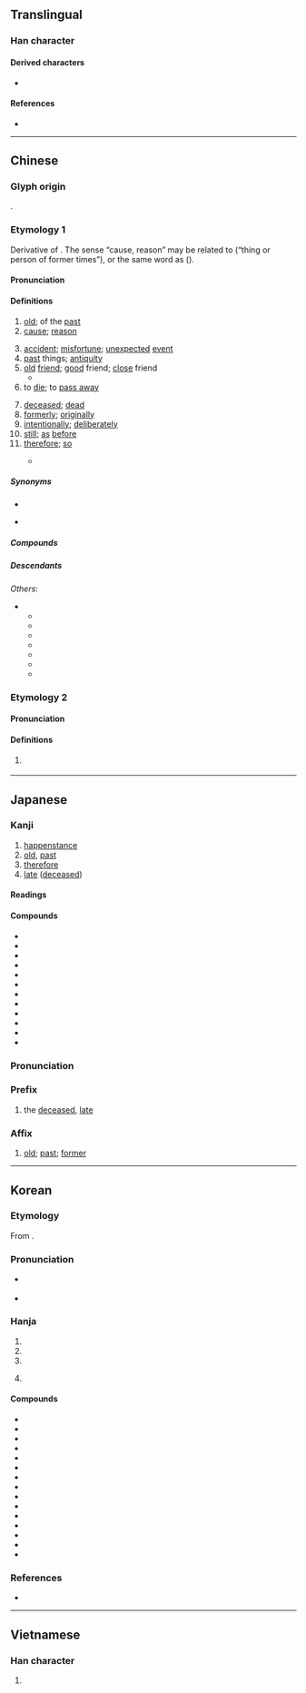{{character info}}
==Translingual==
{{stroke order|strokes=9}}

===Han character===
{{Han char|rn=66|rad=攴|as=05|sn=9|four=48640|canj=JROK|ids=⿰古攵}}

====Derived characters====
* {{l|mul|做}}

====References====
* {{Han ref|kx=0469.250|dkj=13161|dj=0820.050|hdz=21453.050|uh=6545|ud=25925|bh=AC47|bd=44103}}

----

==Chinese==
{{zh-forms}}

===Glyph origin===
{{Han etyl}}
{{Han compound|古|攴|alt2=攵|c1=p|c2=s|ls=psc}}.<!--The gloss should actually say what the actual semantic meaning is (not just a listing of the character with no further explanation), otherwise the etymology is incomplete and our users are left wondering.-->

===Etymology 1===
Derivative of {{och-l|古|old}}. The sense “cause, reason” may be related to (“thing or person of former times”), or the same word as {{och-l|固|solid, secure, sure}} ({{zh-ref|Schuessler 2007, ''apud'' Pulleyblank 1989}}).

====Pronunciation====
{{zh-pron
|m=gù
|m-s=
|c=gu3
|c-t=
|g=
|h=pfs=ku;gd=gu4
|j=gu3
|mb=gu̿
|md=gó
|mn=ml,jj,tw:kò͘
|mn-t=gu3/gu7
|mn-t_note=gu7 - “old, original”
|w=2ku
|x=
|mc=y
|oc=y
|ma=y
|cat=a,n,v,adv,con
}}

====Definitions====
{{zh-hanzi}}

# [[old]]; of the [[past]]
# [[cause]]; [[reason]]
#: {{zh-x|緣故|reason}}
# [[accident]]; [[misfortune]]; [[unexpected]] [[event]]
# [[past]] things; [[antiquity]]
# [[old]] [[friend]]; [[good]] friend; [[close]] friend
#* {{zh-x|孔子 曰：「吾 聞 之，親-者 不失 其 為{wéi}-親 也，故-者 不失 其 為{wéi}-故 也。」|Confucius said: "I have heard that kinfolk lose not what makes them kinfolk and '''old friends''' lose not what makes them '''old friends'''."|ref=Kongzi Jiayu}}
# to [[die]]; to [[pass away]]
#: {{zh-x|已故|deceased [lit. has passed away]}}
# [[deceased]]; [[dead]]
# [[formerly]]; [[originally]]
# [[intentionally]]; [[deliberately]]
# [[still]]; [[as]] [[before]]
# [[therefore]]; [[so]]
#: {{zh-x|我.思.故.我.在|I think, '''therefore''' I am}}
#: {{zh-x|故 名「北京」|hence the name "Northern Capital"}}
#* {{zh-x|生 亦 我 所 欲，所 欲 有 甚 於 生 者，故 不 為{wéi} 苟得 也；死 亦 我 所 惡{wù} ，所 惡{wù} 有 甚 於 死 者，故 患 有所 不 辟{bì} 也。| like life indeed, but there is that which I like more than life, and therefore, I will not seek to possess it by any improper ways. I dislike death indeed, but there is that which I dislike more than death, and therefore there are occasions when I will not avoid danger.|ref=Mencius}}

=====Synonyms=====
* {{s|to die}}
{{zh-syn-saurus|死亡}}
{{zh-dial|死}}
* {{sense|therefore; so}}
{{zh-syn-saurus|因此}}
{{zh-dial|所以}}

=====Compounds=====
{{zh-der|故事|故意|故鄉|故人|已故|一見如故|不主故常|不知何故|不解其故|世故|九故十親|事故|亡故|交通事故|人情世故|他故|何故|依然如故|依然故我|借故|傳奇故事|典故|出故典|則故|北平故宮|十親九故|原故|吐故納新|喜新厭故|國故|多故|大故|天下多故|奉行故事|如故|姻故|安堵如故|小故|巧故|平白無故|并州故鄉|循常習故|意故|慈故能勇|扮故事|持之有故|指親托故|按堵如故|掌故|推故|故且|故世|故主|故事書|故事片|故事詩|故交|故以|故伎重演|故侯|故侯瓜|故入|故典|故出|故劍|故劍情深|故去|故友|故吏|故吾|故國|故園|故園心眼|故土|故土難移|故地|故址|故城|故壘|故夫|故失|故套|故宅|故宇|故宮|故宮禾黍|故家|故家喬木|故家子|故家子弟|故家遺俗|故實|故將軍|故居|故山|故常|故弄玄虛|故態|故態復萌|故我|故所|故技|故技重施|故故|故故由兒|故智|故書|故有|故林|故歇|故此|故步|故步自封|故殺|故淹珠玉|故物|故犯|故生枝節|故當|故疏|故知|故紙|故紙堆|故絮|故縱|故老|故而|故自|故自傷殘|故舊|故舊不棄|故舍|故記|故轍|故退|故道|故都|故里|故障|敷衍故事|明知故問|明知故犯|是故|更故|有故|欲擒故縱|毛舉細故|江山如故|沒緣沒故|沾親帶故|溫故知新|滌故更新|漢武故事|無故|無緣無故|物故|特故|狂奴故態|班荊道故|病故|白憑無故|皮故|確定故意|細故|緣故|羌無故實|義故|習故守常|老於世故|自我作故|舊故|蒙故業|薄物細故|藉故|虛應故事|衣錦故鄉|襲人故智|親故|解故|託故|詐故|詭故|變故|變故易常|責任事故|蹈常襲故|蹈襲故常|身故|迎新送故|退故|送故|送故迎新|道故|鄉故|鑽故紙|門生故吏|雅故|雖故|非親非故|革故鼎新|風月故事|飽經世故|高朋故戚|鬼故事|鼎新革故|故縣|釁故}}

=====Descendants=====
{{CJKV||こ|고|cố}}
''Others'':
* {{desc|bor=1|tai-pro|*kawᴮ|t=old}}
** {{desc|aho|𑜀𑜧}}
** {{desc|lo|ເກົ່າ}}
** {{desc|khb|ᦂᧁᧈ}}
** {{desc|blt|ꪹꪀ꪿ꪱ}}
** {{desc|shn|ၵဝ်ႇ}}
** {{desc|th|เก่า}}
** {{desc|za|gaeuq}}

===Etymology 2===

====Pronunciation====
{{zh-pron
|c=gu2
|cat=n
}}

====Definitions====
{{zh-hanzi}}

# {{lb|zh|Cantonese}} {{zh-alt form|*古|gloss=story}}

----

==Japanese==

===Kanji===
{{ja-kanji|grade=5|rs=攴05}}

# [[happenstance]]
# [[old]], [[past]]
# [[therefore]]
# [[dead|late]] ([[deceased]])

====Readings====
{{ja-readings
|goon=く
|kanon=こ
|kun=ゆえ-, こと, ことさら-に
}}

====Compounds====
{{top3}}
* {{ja-r|故意|こい}}
* {{ja-r|故人|こじん}}
* {{ja-r|故事|こじ}}
* {{ja-r|温故知新|おんこちしん}}
* {{ja-r|故事成語|こじせいご}}
* {{ja-r|故意犯|こいはん}}
* {{ja-r|物故|ぶっこ}}
* {{ja-r|病故|びょうこ}}
* {{ja-r|吐故納新|とこのうしん}}
* {{ja-r|故障|こしょう}}
* {{ja-r|故郷|こきょう}}
* {{ja-r|縁故|えんこ}}
{{bottom}}

{{ja-kanjitab|こ|yomi=kanon}}

===Pronunciation===
{{ja-pron|こ|y=kanon}}

===Prefix===
{{ja-pos|prefix|こ}}

# the [[deceased]], [[late]]

===Affix===
{{ja-pos|affix|こ}}

# [[old]]; [[past]]; [[former]]

----

==Korean==

===Etymology===
From {{der|ko|ltc|-}} {{ltc-l|故}}. {{hanja-sinjeung|고|kwo}}

===Pronunciation===
* {{sense|in {{ko-l|고향|故鄕}}}} {{ko-hanja-pron|고}}
* {{sense|old; cause; accident; etc.}} {{ko-hanja-pron|고|l=y}}

===Hanja===
{{ko-hanja-search}}
{{ko-hanja|옛|고}}

# {{hanja form of|고|[[old]]; [[ancient]]}}
# {{hanja form of|고|[[cause]]; [[reason]]}}
# {{hanja form of|고|[[accident]]; [[unexpected]] [[event]]}}
# {{hanja form of|고|[[late]] {{gl|[[deceased]]}}}}
#: {{ux|ko|^'''故''' {{w|Roh Tae-woo|노태우}}, [[내일]] [[국가장]]|The state funeral for the late Roh Tae-woo will be tomorrow|subst=故//고,노태우//^노-^태우}}

====Compounds====
{{der-top3|Compounds}}
* {{ko-l|사고|事故}}
* {{ko-l|고향|故鄕}}
* {{ko-l|고인|故人}}
* {{ko-l|고장|故障}}
* {{ko-l|고의|故意}}
* {{ko-l|연고|緣故}}
* {{ko-l|작고|作故}}
* {{ko-l|고국|故國}}
* {{ko-l|유고|有故}}
* {{ko-l|고사|故事}}
* {{ko-l|고우|故友}}
* {{ko-l|가고|家故}}
* {{ko-l|무고|無故}}
* {{ko-l|고살|故殺}}
* {{ko-l|변고|變故}}
{{der-bottom}}

===References===
* {{R:hanjadoc|4408}}

----

==Vietnamese==

===Han character===
{{vi-readings|reading=cố, cớ|rs=攴05}}

# {{rfdef|vi|sort=攴05}}